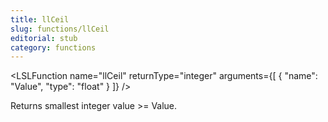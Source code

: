 ```yaml
---
title: llCeil
slug: functions/llCeil
editorial: stub
category: functions
---
```


<LSLFunction
	name="llCeil"
	returnType="integer"
	arguments={[
	{
		"name": "Value",
		"type": "float"
	}
]}
/>

Returns smallest integer value &gt;= Value.
